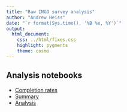 ```yaml
---
title: "Raw INGO survey analysis"
author: "Andrew Heiss"
date: "`r format(Sys.time(), '%B %e, %Y')`"
output: 
  html_document: 
    css: ../html/fixes.css
    highlight: pygments
    theme: cosmo
---
```


## Analysis notebooks

- [Completion rates](completion_rates.html)
- [Summary](survey_summary.html)
- [Analysis](survey_analysis.html)
